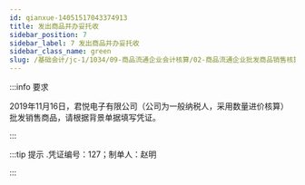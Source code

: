 ---
id: qianxue-14051517043374913
title: 发出商品并办妥托收
sidebar_position: 7
sidebar_label: 7 发出商品并办妥托收
sidebar_class_name: green
slug: /基础会计/jc-1/1034/09-商品流通企业会计核算/02-商品流通企业批发商品销售核算/qianxue-1405151458116810900/qianxue-14051517043374913/发出商品并办妥托收
---

:::info 要求

2019年11月16日，君悦电子有限公司（公司为一般纳税人，采用数量进价核算）批发销售商品，请根据背景单据填写凭证。

:::

:::tip 提示
  .凭证编号：127；制单人：赵明
:::
